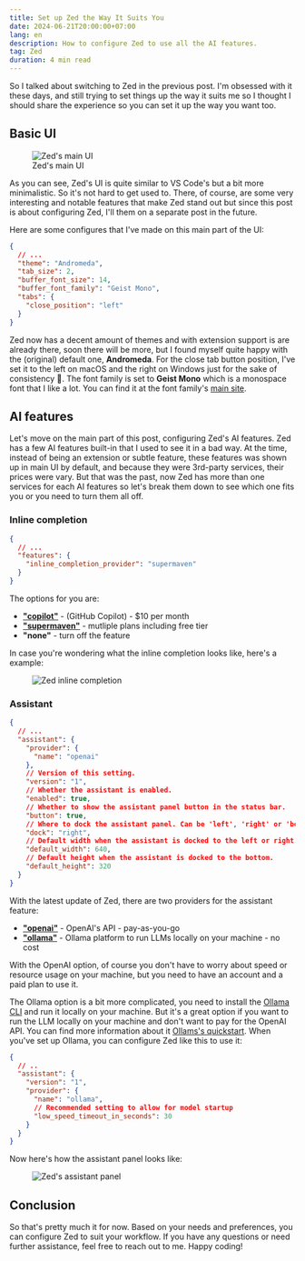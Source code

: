 ```yaml
---
title: Set up Zed the Way It Suits You
date: 2024-06-21T20:00:00+07:00
lang: en
description: How to configure Zed to use all the AI features.
tag: Zed
duration: 4 min read
---
```


So I talked about switching to Zed in the previous post. I'm obsessed with it these days, and still trying to set things up the way it suits me so I thought I should share the experience so you can set it up the way you want too.

## Basic UI

<figure class="md:pt-5 lg:pt-10">
  <div class="lg:scale-120 md:scale-110">
    <Image src={zedMainUI} alt="Zed's main UI" />
  </div>
  <figcaption class="important-mt8 text-center">
    Zed's main UI
  </figcaption>
</figure>

As you can see, Zed's UI is quite similar to VS Code's but a bit more minimalistic. So it's not hard to get used to. There, of course, are some very interesting and notable features that make Zed stand out but since this post is about configuring Zed, I'll them on a separate post in the future.

Here are some configures that I've made on this main part of the UI:

```json
{
  // ...
  "theme": "Andromeda",
  "tab_size": 2,
  "buffer_font_size": 14,
  "buffer_font_family": "Geist Mono",
  "tabs": {
    "close_position": "left"
  }
}
```

Zed now has a decent amount of themes and with extension support is are already there, soon there will be more, but I found myself quite happy with the (original) default one, **Andromeda**. For the close tab button position, I've set it to the left on macOS and the right on Windows just for the sake of consistency 👀. The font family is set to **Geist Mono** which is a monospace font that I like a lot. You can find it at the font family's [main site](https://vercel.com/font).

## AI features

Let's move on the main part of this post, configuring Zed's AI features. Zed has a few AI features built-in that I used to see it in a bad way. At the time, instead of being an extension or subtle feature, these features was shown up in main UI by default, and because they were 3rd-party services, their prices were vary. But that was the past, now Zed has more than one services for each AI features so let's break them down to see which one fits you or you need to turn them all off.

### Inline completion

```json
{
  // ...
  "features": {
    "inline_completion_provider": "supermaven"
  }
}
```
The options for you are:
- [**"copilot"**](https://github.com/features/copilot) - (GitHub Copilot) - $10 per month
- [**"supermaven"**](https://supermaven.com) - mutliple plans including free tier
- **"none"** - turn off the feature

In case you're wondering what the inline completion looks like, here's a example:

<figure>
  <img src={zedInlineCompletion.src} alt="Zed inline completion" class="rounded-lg shadow-lg" />
</figure>

### Assistant

```json
{
  // ...
  "assistant": {
    "provider": {
      "name": "openai"
    },
    // Version of this setting.
    "version": "1",
    // Whether the assistant is enabled.
    "enabled": true,
    // Whether to show the assistant panel button in the status bar.
    "button": true,
    // Where to dock the assistant panel. Can be 'left', 'right' or 'bottom'.
    "dock": "right",
    // Default width when the assistant is docked to the left or right.
    "default_width": 640,
    // Default height when the assistant is docked to the bottom.
    "default_height": 320
  }
}
```

With the latest update of Zed, there are two providers for the assistant feature:
- [**"openai"**](https://openai.com) - OpenAI's API - pay-as-you-go
- [**"ollama"**](https://ollama.com/) - Ollama platform to run LLMs locally on your machine - no cost

With the OpenAI option, of course you don't have to worry about speed or resource usage on your machine, but you need to have an account and a paid plan to use it.

The Ollama option is a bit more complicated, you need to install the [Ollama CLI](https://github.com/ollama-ai/ollama) and run it locally on your machine. But it's a great option if you want to run the LLM locally on your machine and don't want to pay for the OpenAI API. You can find more information about it [Ollams's quickstart](https://github.com/ollama/ollama/blob/main/README.md#quickstart). When you've set up Ollama, you can configure Zed like this to use it:

```json
{
  // ..
  "assistant": {
    "version": "1",
    "provider": {
      "name": "ollama",
      // Recommended setting to allow for model startup
      "low_speed_timeout_in_seconds": 30
    }
  }
}
```

Now here's how the assistant panel looks like:

<figure class="md:py-5 lg:py-12">
  <div class="lg:scale-120 md:scale-110">
    <Image src={zedAssistantPanel} alt="Zed's assistant panel" class="rounded shadow-lg" />
  </div>
</figure>

## Conclusion

So that's pretty much it for now. Based on your needs and preferences, you can configure Zed to suit your workflow. If you have any questions or need further assistance, feel free to reach out to me. Happy coding!
